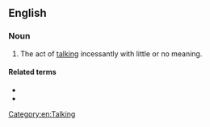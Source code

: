 ==English==

===Noun===
{{en-noun|-|head=[[tongue]] [[clack]]ing}}

# {{lb|en|obsolete|pejorative}} The act of [[talk]]ing incessantly with little or no meaning.

====Related terms====
* {{l|en|clacker}}
* {{l|en|tongue clacker}}

[[Category:en:Talking]]